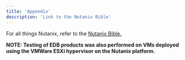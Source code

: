 ```yaml
---
title: 'Appendix'
description: 'Link to the Nutanix Bible'
---
```


For all things Nutanix, refer to the [Nutanix Bible.](https://www.nutanixbible.com/)

**NOTE: Testing of EDB products was also performed on VMs deployed using the VMWare ESXi hypervisor
on the Nutanix platform.**